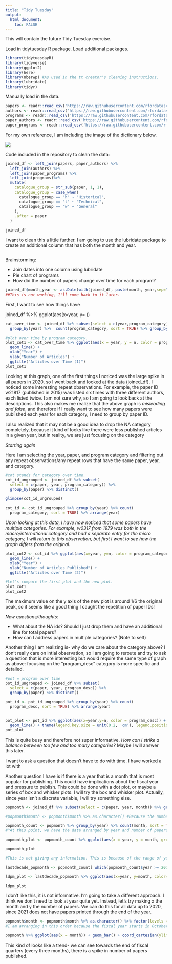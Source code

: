 ---
title: "Tidy Tuesday"
output: 
  html_document:
    toc: FALSE
---

This will contain the future Tidy Tuesday exercise.

Load in tidytuesday R package. Load additional packages.
```{r}

library(tidytuesdayR)
library(tidyverse)
library(ggplot2)
library(here)
library(nberwp) #As used in the tt creator's cleaning instructions.
library(lubridate)
library(tidyr)


```

Manually load in the data.

```{r}
papers <- readr::read_csv('https://raw.githubusercontent.com/rfordatascience/tidytuesday/master/data/2021/2021-09-28/papers.csv')
authors <- readr::read_csv('https://raw.githubusercontent.com/rfordatascience/tidytuesday/master/data/2021/2021-09-28/authors.csv')
programs <- readr::read_csv('https://raw.githubusercontent.com/rfordatascience/tidytuesday/master/data/2021/2021-09-28/programs.csv')
paper_authors <- readr::read_csv('https://raw.githubusercontent.com/rfordatascience/tidytuesday/master/data/2021/2021-09-28/paper_authors.csv')
paper_programs <- readr::read_csv('https://raw.githubusercontent.com/rfordatascience/tidytuesday/master/data/2021/2021-09-28/paper_programs.csv')

```
For my own reference, I am including the image of the dictionary below.

<img src="tidydictionary.png">

Code included in the repository to clean the data:
```{r}

joined_df <- left_join(papers, paper_authors) %>% 
  left_join(authors) %>% 
  left_join(paper_programs) %>% 
  left_join(programs)%>% 
  mutate(
    catalogue_group = str_sub(paper, 1, 1),
    catalogue_group = case_when(
      catalogue_group == "h" ~ "Historical",
      catalogue_group == "t" ~ "Technical",
      catalogue_group == "w" ~ "General"
    ),
    .after = paper
  ) 

joined_df
```
I want to clean this a little further. I am going to use the lubridate package to create an additional column that has both the month and year.
```{r}


```




Brainstorming:

* Join dates into one column using lubridate
* Pie chart of programs
* How did the number of papers change over time for each program?


```{r}
joined_df$month_year <- as.Date(with(joined_df, paste(month, year,sep="-")), "%m-%y")
##This is not working, I'll come back to it later.
```


First, I want to see how things have 

joined_df %>% ggplot(aes(x=year, y= ))

```{r}
cat_over_time <- joined_df %>% subset(select = c(year,program_category)) %>% drop_na() %>% 
  group_by(year) %>%  count(program_category, sort = TRUE) %>% group_by(year) %>% arrange(year)

#plot over time by program category. 
plot_cot1 <- cat_over_time %>% ggplot(aes(x = year, y = n, color = program_category)) + 
  geom_line() +
  xlab("Year") + 
  ylab("Number of Articles") +
  ggtitle("Articles over Time (1)")
plot_cot1
```

Looking at this graph, one of the first things I noticed was the large spike in all papers in 2020, so I went back and looked at the data (joined_df). I noticed some interesting repeat observations. For example, the paper ID w21817 (published in 2015) was listed six times with three different authors, each listed twice. I am not sure why, so I am going to look back at the descriptions. This also makes me realize that the above graph is _misleading and false_, and therefore if I really want to see how many papers were published each year for each category, I need to group by paper ID.

I also realized that it may not be a good idea to drop the NA category completely, because it kind of looks like there were less published articles in a given year, but in reality, we are just focusing on the category

*Starting again*

Here I am selecting the year, paper, and program category and filtering out any repeat observations/any repeat rows that have the same paper, year, and category.
```{r}
#cot stands for category over time. 
cot_id_ungrouped <- joined_df %>% subset(
  select = c(paper, year, program_category)) %>%
  group_by(paper) %>% distinct()

glimpse(cot_id_ungrouped)

cot_id <- cot_id_ungrouped %>% group_by(year) %>% count(
  program_category, sort = TRUE) %>% arrange(year)
```


*Upon looking at this data, I have now noticed that some papers have multiple categories. For example, w0317 from 1979 was both in the macro/international category and had a separate entry for the micro category, I will return to this observation, but first I want to see how the graph differs from the original.*

```{r}

plot_cot2 <- cot_id %>% ggplot(aes(x=year, y=n, color = program_category)) +
  geom_line() +
  xlab("Year") +
  ylab("Number of Articles Published") +
  ggtitle("Articles over Time (2)")

#Let's compare the first plot and the new plot.
plot_cot1
plot_cot2
```

The maximum value on the y axis of the new plot is around 1/6 the original peak, so it seems like a good thing I caught the repetition of paper IDs!

_New questions/thoughts:_

* What about the NA ids? Should I just drop them and have an additional line for total papers?
* How can I address papers in multiple categories? (Note to self)


Another thing I am realizing is- why do we care about the category above? I don't really care on intial observation, so I am going to reroute and try to ask a question that is more interesting but would require the same type of graph as above: focusing on the "program_desc" category is more specific and detailed.

```{r}
#pot = program over time
pot_id_ungrouped <- joined_df %>% subset(
  select = c(paper, year, program_desc)) %>%
  group_by(paper) %>% distinct()

pot_id <- pot_id_ungrouped %>% group_by(year) %>% count(
  program_desc, sort = TRUE) %>% arrange(year)


pot_plot <- pot_id %>% ggplot(aes(x=year,y=n, color = program_desc)) + 
  geom_line() + theme(legend.key.size = unit(0.2, 'cm'), legend.position = c(.4, .8))
pot_plot

```

This is quite busy and therefore not super informative. _How can I strike a balance between too few and too many categories?_ Maybe I will answer this later.

I want to ask a question that doesn't have to do with time. I have worked a lot with 


Another question I have is if there is a year that is a month that is most popular for publishing. This could have implications about the fiscal year and pressure to publish. This could be done with a dot plot, or maybe a series of box and whisker plots. I will try the box and whisker plot.
Actually, since year isn't a discrete variable, I will try something else. 

```{r}
popmonth <- joined_df %>% subset(select = c(paper, year, month)) %>% group_by(paper) %>% distinct()

#popmonth$month <- popmonth$month %>% as.character() #Because the number under "month" indicates a month and not an actual number, It may be easier to work with if it is not read as a number.

popmonth_count <- popmonth %>% group_by(year) %>% count(month, sort = TRUE) 
#^At this point, we have the data arranged by year and number of papers published per month of a given year. I think the best way to 

popmonth_plot <- popmonth_count %>% ggplot(aes(x = year, y = month, group = n)) + geom_count()

popmonth_plot

#This is not giving any information. This is because of the range of years is too vast. I'll just focus on 2010-2020. 

lastdecade_popmonth <- popmonth_count[ which(popmonth_count$year >= 2010), ]

ldpm_plot <- lastdecade_popmonth %>% ggplot(aes(x=year, y=month, color=n, size = n)) + geom_count(alpha = 1)

ldpm_plot
```


I don't like this, it is not informative. I'm going to take a different approach. I think we don't need to look at year quite yet. Instead, let's try making x the month and y the number of papers. We can do this for all data up to 2020, since 2021 does not have papers printed through the end of the year.

```{r}
popmonth$month <- popmonth$month %>% as.character() %>% factor(levels = c("10", "11", "12", "1", "2", "3", "4", "5", "6", "7", "8", "9"))
#I am arranging in this order because the fiscal year starts in October (10) and ends in September (9).

popmonth %>% ggplot(aes(x = month)) + geom_bar() + coord_cartesian(ylim = c(2000,3000))


```

This kind of looks like a trend- we can see towards the end of fiscal quarters (every three months), there is a spike in number of papers published.